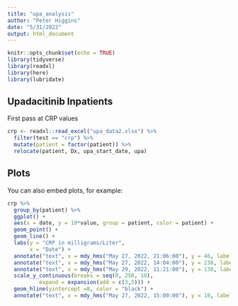 ```yaml
---
title: "upa_analysis"
author: "Peter Higgins"
date: "5/31/2022"
output: html_document
---
```


```r
knitr::opts_chunk$set(echo = TRUE)
library(tidyverse)
library(readxl)
library(here)
library(lubridate)
```

## Upadacitinib Inpatients

First pass at CRP values

```r
crp <- readxl::read_excel("upa_data2.xlsx") %>%
  filter(test == "crp") %>% 
  mutate(patient = factor(patient)) %>% 
  relocate(patient, Dx, upa_start_date, upa) 

```

##  Plots

You can also embed plots, for example:

```r
crp %>% 
  group_by(patient) %>% 
  ggplot() +
  aes(x = date, y = 10*value, group = patient, color = patient) +
  geom_point() +
  geom_line() +
  labs(y = "CRP in milligrams/Liter",
       x = "Date") +
  annotate("text", x = mdy_hms("May 27, 2022, 21:06:00"), y = 46, label= "Upa start 3", color = "blue"  ) +
  annotate("text", x = mdy_hms("May 27, 2022, 14:04:00"), y = 238, label= "Upa start 1", color = "red") +
  annotate("text", x = mdy_hms("May 29, 2022, 11:21:00"), y = 138, label= "Upa start 2", color = "forestgreen") +
  scale_y_continuous(breaks = seq(0, 250, 10),
          expand = expansion(add = c(3,5))) +
  geom_hline(yintercept =8, color = "black") +
  annotate("text", x = mdy_hms("May 27, 2022, 15:00:00"), y = 10, label= "Upper Limit of Normal for CRP", color = "black")

```

